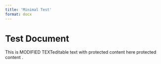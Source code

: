 ```yaml
---
title: 'Minimal Test'
format: docx
---
```


# Test Document

This is MODIFIED TEXTeditable text with protected content here [protected content]{custom-style="ProtectedParam"} .
